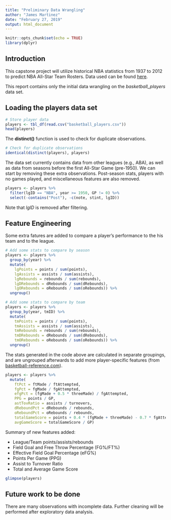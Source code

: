 ---
title: "Preliminary Data Wrangling"
author: "James Martinez"
date: "February 27, 2019"
output: html_document
---

```{r setup, include=FALSE}
knitr::opts_chunk$set(echo = TRUE)
library(dplyr)
```

## Introduction

This capstone project will utilize historical NBA statistics from 1937 to 2012 to predict NBA All-Star Team Rosters. Data used can be found [here](https://www.kaggle.com/open-source-sports/mens-professional-basketball).

This report contains only the initial data wrangling on the *basketball_players* data set.

## Loading the players data set

```{r}
# Store player data
players <- tbl_df(read.csv("basketball_players.csv"))
head(players)
```

The **distinct()** function is used to check for duplicate observations.

```{r}
# Check for duplicate observations
identical(distinct(players), players)
```


The data set currently contains data from other leagues (e.g., ABA), as well as data from seasons before the first All-Star Game (pre-1950). We can start by removing these extra observations. Post-season stats, players with no games played, and miscellaneous features are also removed.

```{r}
players <- players %>% 
  filter(lgID == "NBA", year >= 1950, GP != 0) %>% 
  select(-contains("Post"), -c(note, stint, lgID))
```

Note that *lgID* is removed after filtering.


## Feature Engineering

Some extra fatures are added to compare a player's performance to the his team and to the league.

```{r}
# Add some stats to compare by season
players <- players %>% 
  group_by(year) %>% 
  mutate(
    lgPoints = points / sum(points),
    lgAssists = assists / sum(assists),
    lgRebounds = rebounds / sum(rebounds),
    lgDRebounds = dRebounds / sum(dRebounds),
    lgORebounds = oRebounds / sum(oRebounds)) %>% 
  ungroup()

# Add some stats to compare by team
players <- players %>% 
  group_by(year, tmID) %>% 
  mutate(
    tmPoints = points / sum(points),
    tmAssists = assists / sum(assists),
    tmRebounds = rebounds / sum(rebounds),
    tmDRebounds = dRebounds / sum(dRebounds),
    tmORebounds = oRebounds / sum(oRebounds)) %>% 
  ungroup()
```

The stats generated in the code above are calculated in separate groupings, and are ungrouped afterwards to add more player-specific features (from [basketball-reference.com](https://www.basketball-reference.com/about/glossary.html#mp)). 

```{r, echo=FALSE}
players <- players %>% 
  mutate(
    ftPct = ftMade / ftAttempted,
    fgPct = fgMade / fgAttempted,
    efgPct = (fgMade + 0.5 * threeMade) / fgAttempted,
    PPG = points / GP,
    astTovRatio = assists / turnovers,
    dReboundPct = dRebounds / rebounds,
    oReboundPct = oRebounds / rebounds,
    totalGameScore = points + 0.4 * (fgMade + threeMade) - 0.7 * fgAttempted - 0.4 * (ftAttempted - ftMade) + 0.7 * oRebounds + 0.3 * dRebounds + steals + 0.7 * assists + 0.7 * blocks - 0.4 * PF - turnovers,
    avgGameScore = totalGameScore / GP)
```

Summary of new features added:

* League/Team points/assists/rebounds
* Field Goal and Free Throw Percentage (FG%/FT%)
* Effective Field Goal Percentage (eFG%)
* Points Per Game (PPG)
* Assist to Turnover Ratio
* Total and Average Game Score

```{r}
glimpse(players)
```

## Future work to be done

There are many observations with incomplete data. Further cleaning will be performed after exploratory data analysis.
